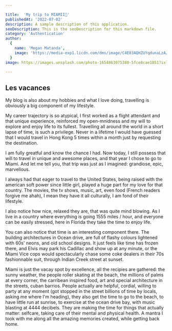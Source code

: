 ```yaml
---

title:  'My trip to MIAMII🌴'
publishedAt: '2022-07-02'
description: A sample description of this application. 
seoDescription: This is the seoDescription for this markdown file.
category: 'Authentication'
author:
  {
    name: 'Megan Matanda',
    image: 'https://media-exp1.licdn.com/dms/image/C4E03AQHZUYqdunaLzA/profile-displayphoto-shrink_200_200/0/1655124268576?e=1661385600&v=beta&t=12k6HwUxtomaJ_fLEmI5rw0oihKSydkup2U7y5-o0qA',
  }
image: https://images.unsplash.com/photo-1654863075380-5fce8cae1851?ixlib=rb-1.2.1&ixid=MnwxMjA3fDB8MHx0b3BpYy1mZWVkfDMyfGJvOGpRS1RhRTBZfHxlbnwwfHx8fA%3D%3D&auto=format&fit=crop&w=500&q=60'

---
```

## Les vacances

My blog is also about my hobbies and what I love doing, travelling is obviously a big component of my lifestyle.

My career trajectory is so atypical, I first worked as a flight attendant and that unique experience, reinforced my open-mnidness and my will to explore and enjoy life to its fullest. Travelling all around the world in a short lapse of time, is such a privilege. Never in a lifetime I would have guessed that I would travel in Hong Kong 5 times within a month just by requesting the destination.

I am fully greatful and know the chance I had. Now today, I still possess that will to travel in unique and awesome places, and that year I chose to go to Miami. And let me tell you, that trip was just as I imagined: grandiose, epic, marvellous.

I always had that eager to travel to the United States, being raised with the american soft power since little girl, played a huge part for my love for that country. The movies, the tv shows, music, art, even food (French readers forgive me ahah), I mean they have it all culturally, I am fond of their lifestyle.

I also notice how nice, relaxed they are, that was quite mind blowing. As I live in a country where everything is going 1555 miles / hour, and everyone can be easily stressed, here in Florida they take the time to enjoy life.

You can also notice that time is an interesting component there. The building architectures in Ocean drive, are full of flashy colours lightened with 60s' neons, and old school designs. It just feels like time has frozen there, and Elvis may park his Cadillac and show up at any minute, or the Miami Vice cops would spectacularly chase some
coke dealers in their 70s fashionnable suit, through Indian Creek street at sunset.

Miami is just the vacay spot by excellence, all the recipies are gathered: the sunny weather, the people roller skating at the beach, the millions of palms at every corner, the carribean inspired food, art and special architecture in the streets, cuban barrios. People actually are helpful, cordial, willing to party at any moment (got stopped in the street billions of time by locals, asking me where I'm heading), they also get the time to go to the beach, to have little run at sunrise, to exercise at the ocean drive bay, with music blasting at 4444 decibels. They are making the time for things that actually matter: selfcare, taking care of their mental and physical health. A mantra I took with me along all the amazing memories created, while getting back home.



